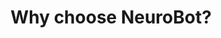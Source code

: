 ---
title: "Why choose NeuroBot?"
details: "Experience the superior performance of our advanced technology, ensuring you stay ahead in every transaction. Try our services and feel the difference firsthand."
meta:
  meta_title: "Service page"
  meta_description: "Service page description"
---